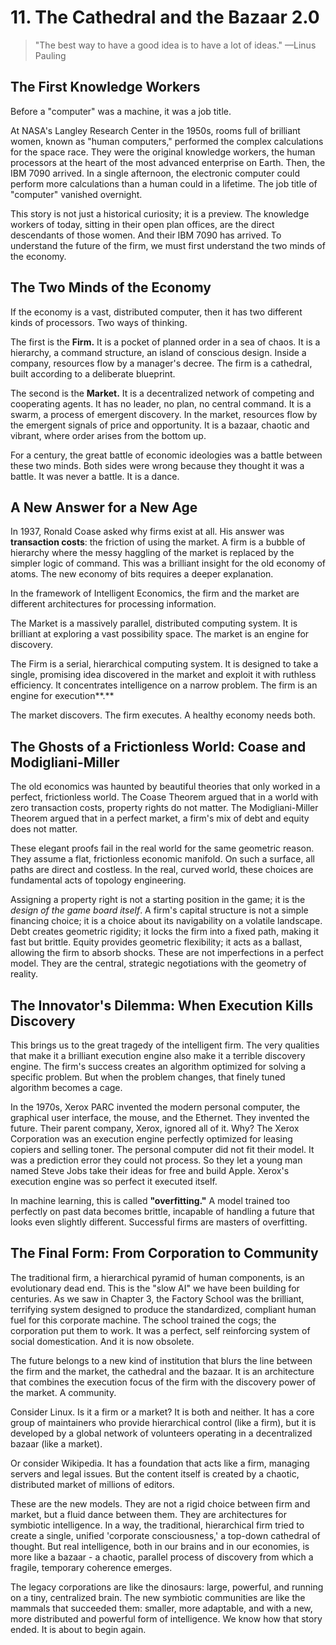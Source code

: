# 11. The Cathedral and the Bazaar 2.0

> "The best way to have a good idea is to have a lot of ideas."
> —Linus Pauling

## The First Knowledge Workers

Before a "computer" was a machine, it was a job title.

At NASA's Langley Research Center in the 1950s, rooms full of brilliant women, known as "human computers," performed the complex calculations for the space race. They were the original knowledge workers, the human processors at the heart of the most advanced enterprise on Earth. Then, the IBM 7090 arrived. In a single afternoon, the electronic computer could perform more calculations than a human could in a lifetime. The job title of "computer" vanished overnight.

This story is not just a historical curiosity; it is a preview. The knowledge workers of today, sitting in their open plan offices, are the direct descendants of those women. And their IBM 7090 has arrived. To understand the future of the firm, we must first understand the two minds of the economy.

## The Two Minds of the Economy

If the economy is a vast, distributed computer, then it has two different kinds of processors. Two ways of thinking.

The first is the **Firm.** It is a pocket of planned order in a sea of chaos. It is a hierarchy, a command structure, an island of conscious design. Inside a company, resources flow by a manager's decree. The firm is a cathedral, built according to a deliberate blueprint.

The second is the **Market.** It is a decentralized network of competing and cooperating agents. It has no leader, no plan, no central command. It is a swarm, a process of emergent discovery. In the market, resources flow by the emergent signals of price and opportunity. It is a bazaar, chaotic and vibrant, where order arises from the bottom up.

For a century, the great battle of economic ideologies was a battle between these two minds. Both sides were wrong because they thought it was a battle. It was never a battle. It is a dance.

## A New Answer for a New Age

In 1937, Ronald Coase asked why firms exist at all. His answer was **transaction costs**: the friction of using the market. A firm is a bubble of hierarchy where the messy haggling of the market is replaced by the simpler logic of command. This was a brilliant insight for the old economy of atoms. The new economy of bits requires a deeper explanation.

In the framework of Intelligent Economics, the firm and the market are different architectures for processing information.

The Market is a massively parallel, distributed computing system. It is brilliant at exploring a vast possibility space. The market is an engine for discovery.

The Firm is a serial, hierarchical computing system. It is designed to take a single, promising idea discovered in the market and exploit it with ruthless efficiency. It concentrates intelligence on a narrow problem. The firm is an engine for execution**.**

The market discovers. The firm executes. A healthy economy needs both.

## The Ghosts of a Frictionless World: Coase and Modigliani-Miller

The old economics was haunted by beautiful theories that only worked in a perfect, frictionless world. The Coase Theorem argued that in a world with zero transaction costs, property rights do not matter. The Modigliani-Miller Theorem argued that in a perfect market, a firm's mix of debt and equity does not matter.

These elegant proofs fail in the real world for the same geometric reason. They assume a flat, frictionless economic manifold. On such a surface, all paths are direct and costless. In the real, curved world, these choices are fundamental acts of topology engineering.

Assigning a property right is not a starting position in the game; it is the _design of the game board itself_. A firm's capital structure is not a simple financing choice; it is a choice about its navigability on a volatile landscape. Debt creates geometric rigidity; it locks the firm into a fixed path, making it fast but brittle. Equity provides geometric flexibility; it acts as a ballast, allowing the firm to absorb shocks. These are not imperfections in a perfect model. They are the central, strategic negotiations with the geometry of reality.

## The Innovator's Dilemma: When Execution Kills Discovery

This brings us to the great tragedy of the intelligent firm. The very qualities that make it a brilliant execution engine also make it a terrible discovery engine. The firm's success creates an algorithm optimized for solving a specific problem. But when the problem changes, that finely tuned algorithm becomes a cage.

In the 1970s, Xerox PARC invented the modern personal computer, the graphical user interface, the mouse, and the Ethernet. They invented the future. Their parent company, Xerox, ignored all of it. Why? The Xerox Corporation was an execution engine perfectly optimized for leasing copiers and selling toner. The personal computer did not fit their model. It was a prediction error they could not process. So they let a young man named Steve Jobs take their ideas for free and build Apple. Xerox's execution engine was so perfect it executed itself.

In machine learning, this is called **"overfitting."** A model trained too perfectly on past data becomes brittle, incapable of handling a future that looks even slightly different. Successful firms are masters of overfitting.

## The Final Form: From Corporation to Community

The traditional firm, a hierarchical pyramid of human components, is an evolutionary dead end. This is the "slow AI" we have been building for centuries. As we saw in Chapter 3, the Factory School was the brilliant, terrifying system designed to produce the standardized, compliant human fuel for this corporate machine. The school trained the cogs; the corporation put them to work. It was a perfect, self reinforcing system of social domestication. And it is now obsolete.

The future belongs to a new kind of institution that blurs the line between the firm and the market, the cathedral and the bazaar. It is an architecture that combines the execution focus of the firm with the discovery power of the market. A community.

Consider Linux. Is it a firm or a market? It is both and neither. It has a core group of maintainers who provide hierarchical control (like a firm), but it is developed by a global network of volunteers operating in a decentralized bazaar (like a market).

Or consider Wikipedia. It has a foundation that acts like a firm, managing servers and legal issues. But the content itself is created by a chaotic, distributed market of millions of editors.

These are the new models. They are not a rigid choice between firm and market, but a fluid dance between them. They are architectures for symbiotic intelligence. In a way, the traditional, hierarchical firm tried to create a single, unified 'corporate consciousness,' a top-down cathedral of thought. But real intelligence, both in our brains and in our economies, is more like a bazaar \- a chaotic, parallel process of discovery from which a fragile, temporary coherence emerges.

The legacy corporations are like the dinosaurs: large, powerful, and running on a tiny, centralized brain. The new symbiotic communities are like the mammals that succeeded them: smaller, more adaptable, and with a new, more distributed and powerful form of intelligence. We know how that story ended. It is about to begin again.
